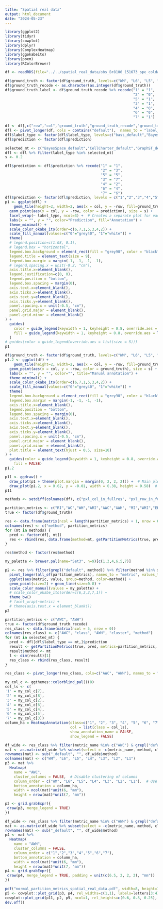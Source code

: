 ```yaml
---
title: "Spatial real data"
output: html_document
date: "2024-05-23"
---
```


```r
library(ggplot2)
library(tidyr)
library(cowplot)
library(dplyr)
library(ComplexHeatmap)
library(ggokabeito)
library(poem)
library(RColorBrewer)
```

```r
df <- readRDS(file="../../spatial_real_data/obs_Br8100_151673_spe_coldata.RDS")
```

```r
df$ground_truth <- factor(df$ground_truth, levels=c("WM", "L6", "L5", "L4", "L3", "L2", "L1"))
df$ground_truth_recode <- as.character(as.integer(df$ground_truth))
df$ground_truth_label <- df$ground_truth_recode %>% recode("1" = "1",
                                                           "2" = "0",
                                                           "5" = "1",
                                                           "3" = "1",
                                                           "4" = "0",
                                                           "6" = "0",
                                                           "7" = "1")

df <- df[,c("row","col","ground_truth","ground_truth_recode","ground_truth_label","BayesSpace_default","CellCharter_default","GraphST_default","precast_default","SEDR_default")]
dfl <- pivot_longer(df, cols = contains("default"),  names_to = "label_type", values_to = "prediction") 
dfl$label_type <- factor(dfl$label_type, levels=c("bass_default","BayesSpace_default","CellCharter_default","DRSC_default","GraphST_default","precast_default","SEDR_default","STAGATE_default"))
dfl$prediction <- factor(dfl$prediction)

selected_mt <- c("BayesSpace_default","CellCharter_default","GraphST_default","precast_default","SEDR_default")
dfl <- dfl %>% filter(label_type %in% selected_mt)
s <- 0.2

dfl$prediction <- dfl$prediction %>% recode("1" = "1",
                                            "2" = "3",
                                            "5" = "5",
                                            "3" = "7",
                                            "4" = "2",
                                            "6" = "4",
                                            "7" = "6")
dfl$prediction <- factor(dfl$prediction, levels = c("1","2","3","4","5","6","7"))
p1 <- ggplot(dfl) +
    geom_tile(height=2, width=2, aes(x = col, y = -row, fill=ground_truth_label)) +
  geom_point(aes(x = col, y = -row, color = prediction), size = s) +
  facet_wrap(~ label_type, ncol=3) +  # Creates a separate plot for each label_type
  labs(x = "", y = "", color="Prediction", fill="Annotation") +
  theme_minimal() +
  scale_color_okabe_ito(order=c(6,7,1,5,3,4,2)) +
  scale_fill_manual(values=c("0"="grey40", "1"="white")) +
  theme(
  # legend.position=c(1.08, 0.1), 
  # legend.box = "horizontal",
  legend.box.background = element_rect(fill = "grey90", color = "black", size = 0.1),
  legend.title = element_text(size = 9),
  legend.box.margin = margin(-1, -1, -1, -1),
  # legend.spacing.x = unit(-0.2, "cm"),
  axis.title.x=element_blank(),
  legend.justification=c(0, 0),
  legend.position = "bottom",
  legend.box.spacing = margin(0),
  axis.text.x=element_blank(),
  axis.ticks.x=element_blank(),
  axis.text.y=element_blank(),
  axis.ticks.y=element_blank(),
  panel.spacing.x = unit(-0.5, "cm"),
  panel.grid.major = element_blank(), 
  panel.grid.minor = element_blank()
) +
  guides(
    color = guide_legend(keywidth = 1, keyheight = 0.8, override.aes = list(size = 3)),  # Adjust color legend key size
    fill = guide_legend(keywidth = 1, keyheight = 0.8, override.aes = list(size = 3))    # Adjust size legend key size
  )
# guides(color = guide_legend(override.aes = list(size = 5)))
p1
```

```r
df$ground_truth <- factor(df$ground_truth, levels=c("WM", "L6", "L5", "L4", "L3", "L2", "L1"))
p1.2 <- ggplot(df) +
    geom_tile(height=2, width=2, aes(x = col, y = -row, fill=ground_truth_label)) +
  geom_point(aes(x = col, y = -row, color = ground_truth), size = s) +
  labs(x = "", y = "", color="", title="Manual annotation") +
  theme_minimal() +
  scale_color_okabe_ito(order=c(6,7,1,5,3,4,2)) +
  scale_fill_manual(values=c("0"="grey40", "1"="white")) +
  theme(
  legend.box.background = element_rect(fill = "grey90", color = "black", size = 0.1),
  legend.box.margin = margin(-1, -1, -1, -1),
  axis.title.x=element_blank(),
  legend.position = "bottom",
  legend.box.spacing = margin(0),
  axis.text.x=element_blank(),
  axis.ticks.x=element_blank(),
  axis.text.y=element_blank(),
  axis.ticks.y=element_blank(),
  panel.spacing.x = unit(-0.5, "cm"),
  panel.grid.major = element_blank(), 
  panel.grid.minor = element_blank(),
  plot.title = element_text(hjust = 0.5, size=10)
) +
  guides(color = guide_legend(keywidth = 1, keyheight = 0.8, override.aes = list(size = 3)), 
    fill = FALSE)
p1.2
```

```r
p11 <- ggdraw() +
  draw_plot(p1 + theme(plot.margin = margin(0, 2, 2, 2))) +  # Main plot
  draw_plot(p1.2, x = 0.62, y = -0.01, width = 0.38, height = 0.58)  # Inset plot
p11
```

```r
methods <- setdiff(colnames(df), c("pxl_col_in_fullres", "pxl_row_in_fullres", "label", "Row.names", "sample_id", "in_tissue", "row","col","ground_truth"))

partition_metrics <- c("RI","WC","WH","ARI","AWC","AWH", "MI","AMI","EH","EC","VM","FM", "NCR")
true <- factor(df$ground_truth)

res <- data.frame(matrix(ncol = length(partition_metrics) + 1, nrow = 0))
colnames(res) <- c("method", partition_metrics)
for (mt in methods) {
  pred <- factor(df[, mt])
  res <- rbind(res, data.frame(method=mt, getPartitionMetrics(true, pred, metrics=partition_metrics, level="dataset")))
}
```

```r
res$method <- factor(res$method)

my_palette <- brewer.pal(name="Set3", n=9)[c(1,3,4,6,5,7)]

p2 <- res %>% filter(grepl("default", method)) %>% filter(method %in% selected_mt) %>%
  pivot_longer(all_of(partition_metrics), names_to = "metric", values_to = "value") %>%
  ggplot(aes(metric, value, group=method, color=method)) +
  geom_point(size=2) + geom_line(size=0.8) +
  scale_color_manual(values = my_palette) +
  # scale_color_okabe_ito(order=c(6,3,2,7,1)) +
  theme_bw()
  # facet_wrap(~metric) +
  # theme(axis.text.x = element_blank())
p2
```

```r
partition_metrics <- c("AWC", "AWH")
true <- factor(df$ground_truth_recode)
res_class <- data.frame(matrix(ncol = 5, nrow = 0))
colnames(res_class) <- c("AWC", "class", "AWH", "cluster", "method")
for (mt in selected_mt) {
  pred <- dfl[dfl$label_type == mt,]$prediction
  result <- getPartitionMetrics(true, pred, metrics=partition_metrics, level="class")
  result$method <- mt
  l <- dim(result)[1]
  res_class <- rbind(res_class, result)
}

res_class <- pivot_longer(res_class, cols=c("AWC", "AWH"), names_to = "metric_name", values_to="value")
```

```r
my_col_c <- ggthemes::colorblind_pal()(8)
col_ls <- c(
'1' = my_col_c[7],
'2' = my_col_c[8],
'3' = my_col_c[2],
'4' = my_col_c[6],
'5' = my_col_c[4],
'6' = my_col_c[5],
'7' = my_col_c[3])
column_ha = HeatmapAnnotation(class=c("1", "2", "3", "4", "5", "6", "7"),
                              col = list(class = col_ls),  
                              show_annotation_name = FALSE,
                              show_legend = FALSE)

df_wide <- res_class %>% filter(metric_name %in% c("AWC") & grepl("default", method) & !is.na(value)) %>% filter(method %in% selected_mt) %>% pivot_wider(names_from = class, values_from = value)
mat <- as.matrix(df_wide %>% subset(select = -c(metric_name, method, cluster)))
rownames(mat) <- sub("_default", "", df_wide$method)
colnames(mat) <- c("WM", "L6", "L5", "L4", "L3", "L2", "L1")
p3 <- mat %>%
  Heatmap(
    name = "AWC",
    cluster_columns = FALSE,  # Disable clustering of columns
    column_order = c("WM", "L6", "L5", "L4", "L3", "L2", "L1"),  # Use the specified column order
    bottom_annotation = column_ha,
    width = ncol(mat)*unit(6, "mm"), 
    height = nrow(mat)*unit(7, "mm"))

p3 <- grid.grabExpr({
 draw(p3, merge_legend = TRUE)
})
```

```r
df_wide <- res_class %>% filter(metric_name %in% c("AWH") & grepl("default", method) & !is.na(value)) %>% filter(method %in% selected_mt) %>% pivot_wider(names_from = cluster, values_from = value)
mat <- as.matrix(df_wide %>% subset(select = -c(metric_name, method, class)))
rownames(mat) <- sub("_default", "", df_wide$method)
p4 <- mat %>%
  Heatmap(
    name = "AWH",
    cluster_columns = FALSE, 
    column_order = c("1","2","3","4","5","6","7"),
    bottom_annotation = column_ha,
    width = ncol(mat)*unit(6, "mm"), 
    height = nrow(mat)*unit(7, "mm"))
p4 <- grid.grabExpr({
 draw(p4, merge_legend = TRUE, padding = unit(c(6.5, 2, 2, 2), "mm"))
})
```

```r
pdf("normal_partition_metrics_spatial_real_data.pdf", width=8, height=10)
p5 <- cowplot::plot_grid(p3, p4, rel_widths=c(1,1), labels=letters[3:4], scale=c(1, 1))
cowplot::plot_grid(p11, p2, p5, ncol=1, rel_heights=c(0.6, 0.3, 0.25), labels=c("a","b", ""))
dev.off()
```


